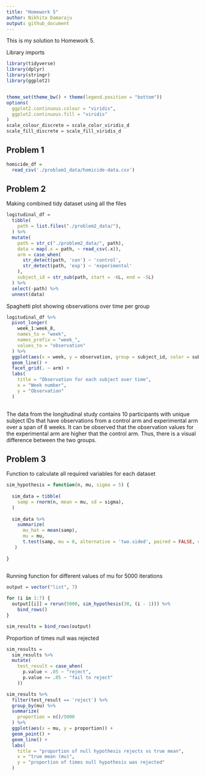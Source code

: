 ```yaml
---
title: "Homework 5"
author: Nikhita Damaraju
output: github_document
---
```


This is my solution to Homework 5.

Library imports 

```r
library(tidyverse)
library(dplyr)
library(stringr)
library(ggplot2)


theme_set(theme_bw() + theme(legend.position = "bottom"))
options(
  ggplot2.continuous.colour = "viridis",
  ggplot2.continuous.fill = "viridis"
)
scale_colour_discrete = scale_color_viridis_d
scale_fill_discrete = scale_fill_viridis_d
```

## Problem 1

```r
homicide_df = 
  read_csv('./problem1_data/homicide-data.csv')
```


## Problem 2

Making combined tidy dataset using all the files 

```r
logitudinal_df = 
  tibble(
    path = list.files("./problem2_data/"),
  ) %>%
  mutate(
    path = str_c("./problem2_data/", path),
    data = map(.x = path, ~ read_csv(.x)),
    arm = case_when(
      str_detect(path, 'con') ~ 'control',
      str_detect(path, 'exp') ~ 'experimental'
    ),
    subject_id = str_sub(path, start = -6L, end = -5L)
  ) %>%
  select(-path) %>%
  unnest(data) 
```

Spaghetti plot showing observations over time per group

```r
logitudinal_df %>%
  pivot_longer(
    week_1:week_8,
    names_to = "week",
    names_prefix = "week_",
    values_to = "observation"
  ) %>%
  ggplot(aes(x = week, y = observation, group = subject_id, color = subject_id)) +
  geom_line() +
  facet_grid(. ~ arm) + 
  labs(
    title = "Observation for each subject over time",
    x = "Week number",
    y = "Observation"
  )
  
```

The data from the longitudinal study contains 10 participants with unique subject IDs that have observations from a control arm and experimental arm over a span of 8 weeks. It can be observed that the observation values for the experimental arm are higher that the control arm. Thus, there is a visual difference between the two groups. 

## Problem 3

Function to calculate all required variables for each dataset

```r
sim_hypothesis = function(n, mu, sigma = 5) {
  
  sim_data = tibble(
    samp = rnorm(n, mean = mu, sd = sigma),
  )
  
  sim_data %>%
    summarize(
      mu_hat = mean(samp),
      mu = mu,
      t.test(samp, mu = 0, alternative = 'two.sided', paired = FALSE, conf.level = 0.95) %>% broom::tidy() %>% select(p.value)
   ) 
  
}
  
```

Running function for different values of mu for 5000 iterations

```r
output = vector("list", 7)

for (i in 1:7) {
  output[[i]] = rerun(5000, sim_hypothesis(30, (i - 1))) %>%
    bind_rows()
}

sim_results = bind_rows(output) 
```

Proportion of times null was rejected

```r
sim_results =
  sim_results %>%
  mutate(
    test_result = case_when(
      p.value < .05 ~ "reject",
      p.value >= .05 ~ "fail to reject"
    ))

sim_results %>%
  filter(test_result == 'reject') %>%
  group_by(mu) %>%
  summarize(
    proportion = n()/5000
  ) %>%
  ggplot(aes(x = mu, y = proportion)) +
  geom_point() +
  geom_line() +
  labs(
    title = "proportion of null hypothesis rejects vs true mean",
    x = "true mean (mu)",
    y = "proportion of times null hypothesis was rejected"
  )
```


